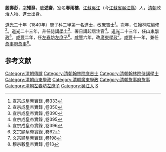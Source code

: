'''殷壽彭'''，[[表字|字]]'''雉斟'''，[[號|號]]'''述齋'''，室名'''春雨樓'''，[[江蘇|江蘇]][[吳江|吳江]]（今[[江蘇省|江蘇省]][[吳江縣|吳江縣]]）人，[[清朝|清朝]]政治人物、進士出身。

[[道光|道光]]二十年（1840年）庚子科二甲第一名進士，改庶吉士<ref>宣宗成皇帝實錄 ,卷333</ref>。次年，任翰林院編修<ref>宣宗成皇帝實錄 ,卷350</ref>。[[道光|道光]]二十三年，升任[[侍講學士|侍講學士]]<ref>宣宗成皇帝實錄 ,卷390</ref>、署日講起居注官<ref>宣宗成皇帝實錄 ,卷395</ref>。[[道光|道光]]二十三年，任[[山東|山東]][[學政|學政]]<ref>宣宗成皇帝實錄 ,卷396</ref>。[[咸豐|咸豐]]二年，任[[左春坊|左春坊]][[左庶子|左庶子]]<ref>文宗顯皇帝實錄 ,卷62</ref>。[[咸豐|咸豐]]六年，改[[廣東|廣東]][[學政|學政]]<ref>文宗顯皇帝實錄 ,卷198</ref>。[[咸豐|咸豐]]十一年，兼任[[詹事府|詹事府]][[詹事|詹事]]<ref>穆宗毅皇帝實錄 ,卷13</ref>。

==参考文献==
{{reflist|2}}
{{清朝人物小作品}}
{{道光二十年庚子科殿試金榜}}
{{DEFAULTSORT:Yin殷}}
{{DEFAULTSORT:Yin殷}}
[[Category:清朝傳臚|Category:清朝傳臚]]
[[Category:清朝翰林院庶吉士|Category:清朝翰林院庶吉士]]
[[Category:清朝翰林院侍講學士|Category:清朝翰林院侍講學士]]
[[Category:清朝山東學政|Category:清朝山東學政]]
[[Category:清朝廣東學政|Category:清朝廣東學政]]
[[Category:清朝詹事府詹事|Category:清朝詹事府詹事]]
[[Category:清朝左春坊左庶子|Category:清朝左春坊左庶子]]
[[Category:吴江人|Category:吴江人]]
[[Category:殷姓|S]]